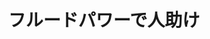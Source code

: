 ﻿---
title: "フルードパワーで人助け"
category: "工学院"
vol: 58
interviewee: "北川・塚越 "
url: ""
tags: ["ロボット","冷却","パワー","動力","フルード"]
pdf: "58-3.pdf"
career: ""
pdfurl: "58-3/58-3.pdf"
preface: "ケーキなどの冷却材に使用されているというイメージの強いドライアイス。北川・塚越では、そのドライアイスを駆動力として評価している。リハビリ補助機から救助ロボットにまで応用可能な、流体による駆動力－フルードパワーの力を見ていただきたい。"
---
